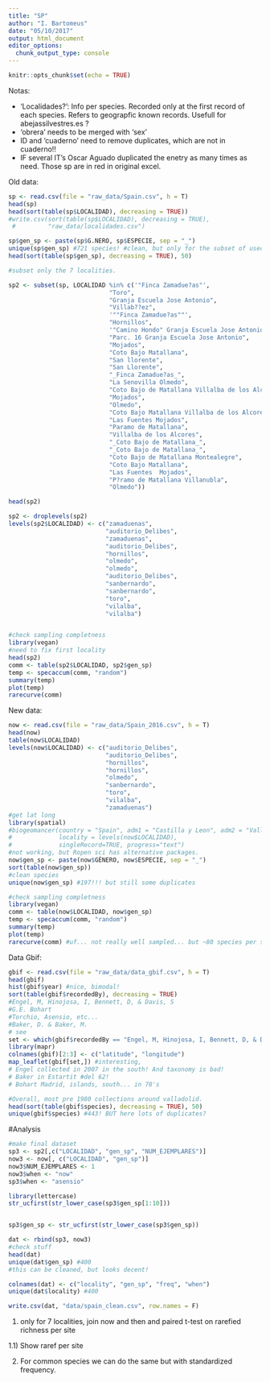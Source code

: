 ```yaml
---
title: "SP"
author: "I. Bartomeus"
date: "05/10/2017"
output: html_document
editor_options: 
  chunk_output_type: console
---
```


```r
knitr::opts_chunk$set(echo = TRUE)
```

Notas:

- 'Localidades?': Info per species. Recorded only at the first record of each species. Refers to geograpfic known records. Usefull for abejassilvestres.es ?
- 'obrera' needs to be merged with 'sex'
- ID and 'cuaderno' need to remove duplicates, which are not in cuaderno!!
- IF several IT's Oscar Aguado duplicated the enetry as many times as need. Those sp are in red in original excel.


Old data:

```r
sp <- read.csv(file = "raw_data/Spain.csv", h = T)
head(sp)
head(sort(table(sp$LOCALIDAD), decreasing = TRUE))
#write.csv(sort(table(sp$LOCALIDAD), decreasing = TRUE),
 #         "raw_data/localidades.csv")

sp$gen_sp <- paste(sp$G.NERO, sp$ESPECIE, sep = "_")
unique(sp$gen_sp) #721 species! #clean, but only for the subset of used data. The 7 localities.
head(sort(table(sp$gen_sp), decreasing = TRUE), 50)

#subset only the 7 localities.

sp2 <- subset(sp, LOCALIDAD %in% c('"Finca Zamadue?as"',
                            "Toro",
                            "Granja Escuela Jose Antonio",
                            "Villab??ez",
                            '""Finca Zamadue?as""',
                            "Hornillos",
                            '"Camino Hondo" Granja Escuela Jose Antonio',
                            "Parc. 16 Granja Escuela Jose Antonio",
                            "Mojados",
                            "Coto Bajo Matallana",
                            "San llorente",
                            "San Llorente",
                            "_Finca Zamadue?as_",
                            "La Senovilla Olmedo",
                            "Coto Bajo de Matallana Villalba de los Alcores",
                            "Mojados",
                            "Olmedo",
                            "Coto Bajo Matallana Villalba de los Alcores",
                            "Las Fuentes Mojados",
                            "Paramo de Matallana",
                            "Villalba de los Alcores",
                            "_Coto Bajo de Matallana_",
                            "_Coto Bajo de Matallana_",
                            "Coto Bajo de Matallana Montealegre",
                            "Coto Bajo Matallana",
                            "Las Fuentes  Mojados",
                            "P?ramo de Matallana Villanubla",
                            "Olmedo"))

head(sp2)

sp2 <- droplevels(sp2)
levels(sp2$LOCALIDAD) <- c("zamaduenas",
                           "auditorio_Delibes", 
                           "zamaduenas",
                           "auditorio_Delibes",
                           "hornillos",
                           "olmedo",
                           "olmedo",
                           "auditorio_Delibes",
                           "sanbernardo",
                           "sanbernardo",
                           "toro",
                           "vilalba",
                           "vilalba")


#check sampling completness
library(vegan)
#need to fix first locality
head(sp2)
comm <- table(sp2$LOCALIDAD, sp2$gen_sp)
temp <- specaccum(comm, "random")
summary(temp)
plot(temp)
rarecurve(comm)

```

New data:

```r
now <- read.csv(file = "raw_data/Spain_2016.csv", h = T)
head(now)
table(now$LOCALIDAD)
levels(now$LOCALIDAD) <- c("auditorio_Delibes",
                           "auditorio_Delibes",
                           "hornillos",
                           "hornillos",
                           "olmedo",
                           "sanbernardo",
                           "toro",
                           "vilalba",
                           "zamaduenas")
#get lat long
library(spatial)
#biogeomancer(country = "Spain", adm1 = "Castilla y Leon", adm2 = "Valladolid", 
#             locality = levels(now$LOCALIDAD), 
#             singleRecord=TRUE, progress="text")
#not working, but Ropen sci has alternative packages.
now$gen_sp <- paste(now$GÉNERO, now$ESPECIE, sep = "_")
sort(table(now$gen_sp))
#clean species
unique(now$gen_sp) #197!!! but still some duplicates 

#check sampling completness
library(vegan)
comm <- table(now$LOCALIDAD, now$gen_sp)
temp <- specaccum(comm, "random")
summary(temp)
plot(temp)
rarecurve(comm) #uf... not really well sampled... but ~80 species per site it's quite good!
```

Data Gbif:
```r
gbif <- read.csv(file = "raw_data/data_gbif.csv", h = T)
head(gbif)
hist(gbif$year) #nice, bimodal!
sort(table(gbif$recordedBy), decreasing = TRUE)
#Engel, M, Hinojosa, I, Bennett, D, & Davis, S
#G.E. Bohart
#Torchio, Asensio, etc...
#Baker, D. & Baker, M.
# see
set <- which(gbif$recordedBy == "Engel, M, Hinojosa, I, Bennett, D, & Davis, S")
library(mapr)
colnames(gbif)[2:3] <- c("latitude", "longitude") 
map_leaflet(gbif[set,]) #interesting, 
# Engel collected in 2007 in the south! And taxonomy is bad!
# Baker in Estartit #del 62! 
# Bohart Madrid, islands, south... in 78's

#Overall, most pre 1980 collections around valladolid.
head(sort(table(gbif$species), decreasing = TRUE), 50)
unique(gbif$species) #443! BUT here lots of duplicates?
```

#Analysis

```r
#make final dataset
sp3 <- sp2[,c("LOCALIDAD", "gen_sp", "NUM_EJEMPLARES")]
now3 <- now[, c("LOCALIDAD", "gen_sp")]
now3$NUM_EJEMPLARES <- 1
now3$when <- "now"
sp3$when <- "asensio"

library(lettercase)
str_ucfirst(str_lower_case(sp3$gen_sp[1:10]))


sp3$gen_sp <- str_ucfirst(str_lower_case(sp3$gen_sp))

dat <- rbind(sp3, now3)
#check stuff
head(dat)
unique(dat$gen_sp) #400
#this can be cleaned, but looks decent!

colnames(dat) <- c("locality", "gen_sp", "freq", "when")
unique(dat$locality) #400

write.csv(dat, "data/spain_clean.csv", row.names = F)
```


1) only for 7 localities, join now and then and paired t-test on rarefied richness per site

1.1) Show raref per site

2) For common species we can do the same but with standardized frequency.









